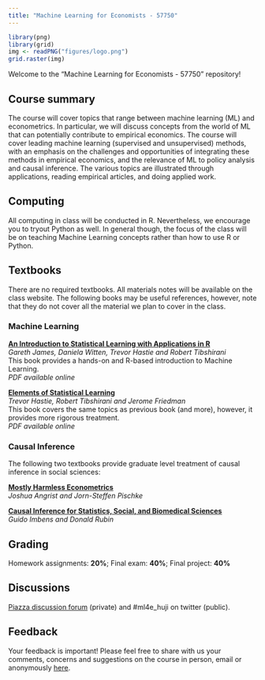 ```yaml
---
title: "Machine Learning for Economists - 57750"
---
```


  
```r
library(png)
library(grid)
img <- readPNG("figures/logo.png")
grid.raster(img)
```

Welcome to the "Machine Learning for Economists - 57750" repository!  


## Course summary

The course will cover topics that range between machine learning (ML) and econometrics. In particular, we will discuss concepts from the world of ML that can potentially contribute to empirical economics. The course will cover leading machine learning (supervised and unsupervised) methods, with an emphasis on the challenges and opportunities of integrating these methods in empirical economics, and the relevance of ML to policy analysis and causal inference. The various topics are illustrated through applications, reading empirical articles, and doing applied work.

## Computing

All computing in class will be conducted in R. Nevertheless, we encourage you to tryout Python as well. In general though, the focus of the class will be on teaching Machine Learning concepts rather than how to use R or Python. 


## Textbooks

There are no required textbooks. All materials notes will be available on the class website. The following books may be useful references, however, note that they do not cover all the material we plan to cover in the class.

### Machine Learning

[**An Introduction to Statistical Learning with Applications in R**](http://www-bcf.usc.edu/~gareth/ISL) <br>
*Gareth James, Daniela Witten, Trevor Hastie and Robert Tibshirani* <br>
This book provides a hands-on and R-based introduction to Machine Learning. <br/>
_PDF available online_

[**Elements of Statistical Learning**](http://statweb.stanford.edu/~tibs/ElemStatLearn) <br>
*Trevor Hastie, Robert Tibshirani and Jerome Friedman* <br/>
This book covers the same topics as previous book (and more), however, it provides more rigorous treatment. <br>
_PDF available online_

### Causal Inference

The following two textbooks provide graduate level treatment of causal inference in social sciences:

[**Mostly Harmless Econometrics**](http://www.mostlyharmlesseconometrics.com/) <br/>
*Joshua Angrist and Jorn-Steffen Pischke*


[**Causal Inference for Statistics, Social, and Biomedical Sciences**](https://doi.org/10.1017/CBO9781139025751) <br/>
*Guido Imbens and Donald Rubin*




## Grading

Homework assignments: **20%**; Final exam: **40%**; Final project: **40%**

## Discussions

[Piazza discussion forum](https://piazza.com/huji.ac.il/spring2019/57750/home) (private) and #ml4e_huji on twitter (public).


## Feedback

Your feedback is important! Please feel free to share with us
your comments, concerns and suggestions on the course in
person, email or anonymously [here](http://www.admonymous.com/ml4e_huji).
